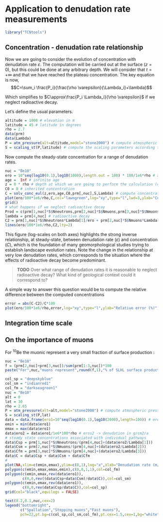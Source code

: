 # Application to denudation rate measurements


```r
library("TCNtools")
```


## Concentration - denudation rate relationship

Now we are going to consider the evolution of concentration with denudation rate $\varepsilon$.
The computation will be carried out at the surface ($z=0$), but this could be done at any arbitrary depth.
We will consider that $t=+\infty$ and that we have reached the plateau concentration.
The key equation is now,
$$C=\sum_i \frac{P_i}{\frac{\rho \varepsilon}{\Lambda_i}+\lambda}$$

Which simplifies to $C\approx\frac{P_i \Lambda_i}{\rho \varepsilon}$ if we neglect radioactive decay.

Let's define the usual parameters.

```r
altitude = 1000 # elevation in m
latitude = 45 # latitude in degrees
rho = 2.7
data(prm)
data(Lambda)
P = atm_pressure(alt=altitude,model="stone2000") # compute atmospheric pressure at site
S = scaling_st(P,latitude) # compute the scaling parameters according to Stone (2000)
```

Now compute the steady-state concentration for a range of denudation rates.

```r
nuc = "Be10"
ero = 10^seq(log10(0.1),log10(1000),length.out = 100) * 100/1e6*rho # a log-spaced vector for denudation rate expressed in m/Ma and converted in g/cm2/a
age =  Inf # infinite age
z = 0 * rho # depth at which we are going to perform the calculation (cm converted to g/cm2)
C0 = 0 # inherited concentration
C = solv_conc_eul(z,ero,age,C0,prm[,nuc],S,Lambda) # compute concentration
plot(ero/100*1e6/rho,C,col="lawngreen",log="xy",type="l",lwd=3,ylab="Concentration (at/g)",xlab="Denudation rate (m/Ma)")
grid()
# what happens if we neglect radioactive decay
Prod = c(prm[1,nuc]*S$Nneutrons,prm[2,nuc]*S$Nmuons,prm[3,nuc]*S$Nmuons) # scaled production vector (defined for the sake of clarity of the expressions below)
lambda = prm[4,nuc] # radioactive decay
C2 = prm[1,nuc]*S$Nneutrons*Lambda[1]/ero + prm[2,nuc]*S$Nmuons*Lambda[2]/ero + prm[3,nuc]*S$Nmuons*Lambda[3]/ero    
lines(ero/100*1e6/rho,C2,lty=2)
```

This figure (log-scales on both axes) highlights the strong inverse relationship, at steady-state, between denudation rate ($\varepsilon$) and concentration ($C$), which is the foundation of many geomorphological studies trying to establish landscape evolution rates.
Note the change in the relationship at very low denudation rates, which corresponds to the situation where the effects of radioactive decay become predominant.

> **TODO** Over what range of denudation rates it is reasonable to neglect radioactive decay? What kind of geological context could it correspond to?

A simple way to answer this question would be to compute the relative difference between the computed concentrations

```r
error = abs(C-C2)/C*100
plot(ero/100*1e6/rho,error,log="xy",type="l",ylab="Relative error (%)",xlab="Denudation rate (m/Ma)")
```


## Integration time scale


## On the importance of muons

For $^{10}$Be the muonic represent a very small fraction of surface production : 

```r
nuc = "Be10"
f = (prm[2,nuc]+prm[3,nuc])/sum(prm[1:3,nuc])*100
paste("For",nuc,"muons represent",round(f,1),"% of SLHL surface production")
```

```r
col_sp = "deepskyblue"
col_sm = "indianred1"
col_fm = "darkseagreen1"
nuc = "Be10"
alt = 0
lat = 30
rho = 2.65
P = atm_pressure(alt=alt,model="stone2000") # compute atmospheric pressure at site
S = scaling_st(P,lat)
data = data.frame(ero1=10^seq(log10(0.1),log10(2000),length=100)) # ero1 -> denudation in m/Ma
emin = min(data$ero1)
emax = max(data$ero1)
data$ero2 = data$ero1/1e6*100*rho # eros2 -> denudation in g/cm2/a
# steady state concentrations associated with individual pathways
data$Csp = prm[1,nuc]*S$Nneutrons/(prm[4,nuc]+(data$ero2/Lambda[1]))
data$Csm = prm[2,nuc]*S$Nmuons/(prm[4,nuc]+(data$ero2/Lambda[2]))
data$Cfm = prm[3,nuc]*S$Nmuons/(prm[4,nuc]+(data$ero2/Lambda[3]))
data$C = data$Csp + data$Csm + data$Cfm
#
plot(NA,xlim=c(emin,emax),ylim=c(0,1),log="x",xlab="Denudation rate (m/Ma)",ylab="Fraction",xaxs="i",yaxs="i")
polygon(c(emin,emax,emax,emin),c(0,0,1,1),col=col_fm)
polygon(c(emin,emax,rev(data$ero1)),
        c(0,0,rev((data$Csp+data$Csm)/data$C)),col=col_sm)
polygon(c(emin,emax,rev(data$ero1)),
        c(0,0,rev(data$Csp/data$C)),col=col_sp)
grid(col="black",equilogs = FALSE)

text(0.2,0.1,nuc,cex=2)
legend("bottomright",
       c("Spallation","Stopping muons","Fast muons"),
       pch=22,pt.bg=c(col_sp,col_sm,col_fm),pt.cex=1.5,cex=1,bg="white")
```


